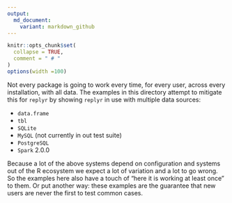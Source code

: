 ```yaml
---
output:
  md_document:
    variant: markdown_github
---
```



<!-- Generated from .Rmd. Please edit that file -->

```r
knitr::opts_chunk$set(
  collapse = TRUE,
  comment = " # "
)
options(width =100)
```


Not every package is going to work every time, for every user, across every installation, with all data.  The examples in this directory attempt to mitigate this for `replyr` by showing `replyr` in use with multiple data sources:

 * `data.frame`
 * `tbl`
 * `SQLite`
 * `MySQL` (not currently in out test suite)
 * `PostgreSQL`
 * `Spark` 2.0.0

Because a lot of the above systems depend on configuration and systems out of the R ecosystem we expect a lot of variation and a lot to go wrong.  So the examples here also have a touch of "here it is working at least once" to them.  Or put another way: these examples are the guarantee that new users are never the first to test common cases.

